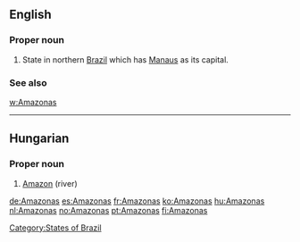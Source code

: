 ==English==

===Proper noun===
{{en-proper noun}}

# State in northern [[Brazil]] which has [[Manaus]] as its capital.

===See also===
[[w:Amazonas]]

[[Category:States of Brazil]]

----

==Hungarian==

===Proper noun===
{{infl|hu|proper noun}}

# [[Amazon]] (river)

{{tbot entry|Hungarian|Amazon|2010|July|hu}}

[[de:Amazonas]]
[[es:Amazonas]]
[[fr:Amazonas]]
[[ko:Amazonas]]
[[hu:Amazonas]]
[[nl:Amazonas]]
[[no:Amazonas]]
[[pt:Amazonas]]
[[fi:Amazonas]]